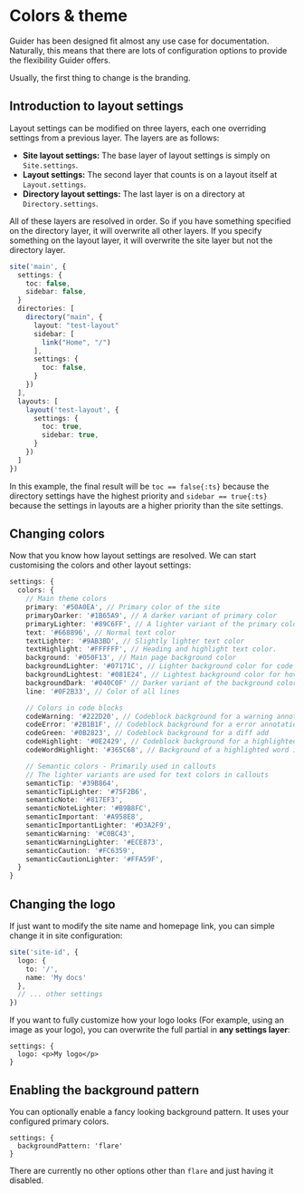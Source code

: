# Colors & theme

Guider has been designed fit almost any use case for documentation.
Naturally, this means that there are lots of configuration options to provide the flexibility Guider offers.

Usually, the first thing to change is the branding.

## Introduction to layout settings

Layout settings can be modified on three layers, each one overriding settings from a previous layer. The layers are as follows:
- **Site layout settings:** The base layer of layout settings is simply on `Site.settings`.
- **Layout settings:** The second layer that counts is on a layout itself at `Layout.settings`.
- **Directory layout settings:** The last layer is on a directory at `Directory.settings`.

All of these layers are resolved in order. So if you have something specified on the directory layer, it will overwrite all other layers.
If you specify something on the layout layer, it will overwrite the site layer but not the directory layer.

```ts title="Layer examples"
site('main', {
  settings: {
    toc: false,
    sidebar: false,
  }
  directories: [
    directory("main", {
      layout: "test-layout"
      sidebar: [
        link("Home", "/")
      ],
      settings: {
        toc: false,
      }
    })
  ],
  layouts: [
    layout('test-layout', {
      settings: {
        toc: true,
        sidebar: true,
      }
    })
  ]
})
```

In this example, the final result will be `toc == false{:ts}` because the directory settings have the highest priority and `sidebar == true{:ts}` because the settings in layouts are a higher priority than the site settings.

## Changing colors

Now that you know how layout settings are resolved. We can start customising the colors and other layout settings:

```ts
settings: {
  colors: {
    // Main theme colors
    primary: '#50A0EA', // Primary color of the site
    primaryDarker: '#1B65A9', // A darker variant of primary color
    primaryLighter: '#89C6FF', // A lighter variant of the primary color
    text: '#668896', // Normal text color
    textLighter: '#9AB3BD', // Slightly lighter text color
    textHighlight: '#FFFFFF', // Heading and highlight text color.
    background: '#050F13', // Main page background color
    backgroundLighter: '#07171C', // Lighter background color for code blocks and such
    backgroundLightest: '#081E24', // Lightest background color for hover effects
    backgroundDark: '#040C0F' // Darker variant of the background color
    line: '#0F2B33', // Color of all lines

    // Colors in code blocks
    codeWarning: '#222D20', // Codeblock background for a warning annotation
    codeError: '#2B1B1F', // Codeblock background for a error annotation and diff remove
    codeGreen: '#0B2823', // Codeblock background for a diff add
    codeHighlight: '#0E2429', // Codeblock background for a highlighted line
    codeWordHighlight: '#365C68', // Background of a highlighted word in a codeblock

    // Semantic colors - Primarily used in callouts
    // The lighter variants are used for text colors in callouts
    semanticTip: '#39B864',
    semanticTipLighter: '#75F2B6',
    semanticNote: '#817EF3',
    semanticNoteLighter: '#B9B8FC',
    semanticImportant: '#A958E8',
    semanticImportantLighter: '#D3A2F9',
    semanticWarning: '#C0BC43',
    semanticWarningLighter: '#ECE873',
    semanticCaution: '#FC6359',
    semanticCautionLighter: '#FFA59F',
  }
}
```

## Changing the logo

If just want to modify the site name and homepage link, you can simple change it in site configuration:
```ts
site('site-id', {
  logo: {
    to: '/',
    name: 'My docs'
  },
  // ... other settings
})
```

If you want to fully customize how your logo looks (For example, using an image as your logo), you can overwrite the full partial in **any settings layer**:
```tsx
settings: {
  logo: <p>My logo</p>
}
```


## Enabling the background pattern

You can optionally enable a fancy looking background pattern. It uses your configured primary colors.

```tsx
settings: {
  backgroundPattern: 'flare'
}
```

There are currently no other options other than `flare` and just having it disabled.
